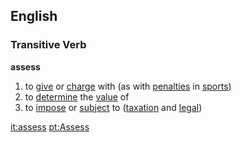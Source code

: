 == English ==
=== Transitive Verb ===
'''assess'''
# to [[give]] or [[charge]] with (as with [[penalties]] in [[sports]])
# to [[determine]] the [[value]] of
# to [[impose]] or [[subject]] to ([[taxation]] and [[legal]])

[[it:assess]]
[[pt:Assess]]